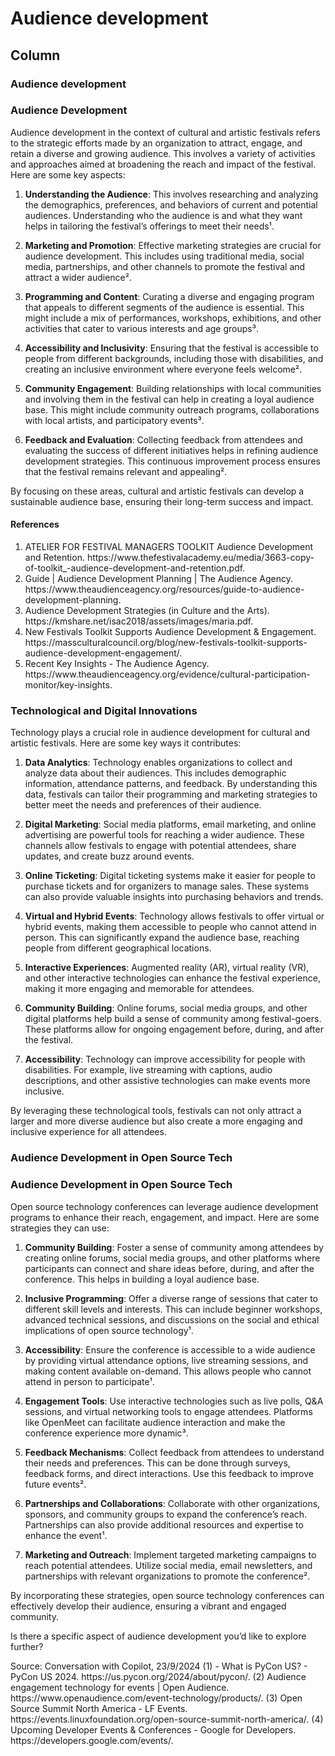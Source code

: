 Audience development {data-navmenu="Cultural"}
===========================================

Column {.tabset}
--------------------

### Audience development

<h3>Audience Development</h3>

Audience development in the context of cultural and artistic festivals refers to the strategic efforts made by an organization to attract, engage, and retain a diverse and growing audience. This involves a variety of activities and approaches aimed at broadening the reach and impact of the festival. Here are some key aspects:

1. **Understanding the Audience**: This involves researching and analyzing the demographics, preferences, and behaviors of current and potential audiences. Understanding who the audience is and what they want helps in tailoring the festival's offerings to meet their needs¹.

2. **Marketing and Promotion**: Effective marketing strategies are crucial for audience development. This includes using traditional media, social media, partnerships, and other channels to promote the festival and attract a wider audience².

3. **Programming and Content**: Curating a diverse and engaging program that appeals to different segments of the audience is essential. This might include a mix of performances, workshops, exhibitions, and other activities that cater to various interests and age groups³.

4. **Accessibility and Inclusivity**: Ensuring that the festival is accessible to people from different backgrounds, including those with disabilities, and creating an inclusive environment where everyone feels welcome².

5. **Community Engagement**: Building relationships with local communities and involving them in the festival can help in creating a loyal audience base. This might include community outreach programs, collaborations with local artists, and participatory events³.

6. **Feedback and Evaluation**: Collecting feedback from attendees and evaluating the success of different initiatives helps in refining audience development strategies. This continuous improvement process ensures that the festival remains relevant and appealing².

By focusing on these areas, cultural and artistic festivals can develop a sustainable audience base, ensuring their long-term success and impact.

#### References 
(1) ATELIER FOR FESTIVAL MANAGERS TOOLKIT Audience Development and Retention. https://www.thefestivalacademy.eu/media/3663-copy-of-toolkit_-audience-development-and-retention.pdf.
(2) Guide | Audience Development Planning | The Audience Agency. https://www.theaudienceagency.org/resources/guide-to-audience-development-planning.
(3) Audience Development Strategies (in Culture and the Arts). https://kmshare.net/isac2018/assets/images/maria.pdf.
(4) New Festivals Toolkit Supports Audience Development & Engagement. https://massculturalcouncil.org/blog/new-festivals-toolkit-supports-audience-development-engagement/.
(5) Recent Key Insights - The Audience Agency. https://www.theaudienceagency.org/evidence/cultural-participation-monitor/key-insights.

### Technological and Digital Innovations

Technology plays a crucial role in audience development for cultural and artistic festivals. Here are some key ways it contributes:

1. **Data Analytics**: Technology enables organizations to collect and analyze data about their audiences. This includes demographic information, attendance patterns, and feedback. By understanding this data, festivals can tailor their programming and marketing strategies to better meet the needs and preferences of their audience.

2. **Digital Marketing**: Social media platforms, email marketing, and online advertising are powerful tools for reaching a wider audience. These channels allow festivals to engage with potential attendees, share updates, and create buzz around events.

3. **Online Ticketing**: Digital ticketing systems make it easier for people to purchase tickets and for organizers to manage sales. These systems can also provide valuable insights into purchasing behaviors and trends.

4. **Virtual and Hybrid Events**: Technology allows festivals to offer virtual or hybrid events, making them accessible to people who cannot attend in person. This can significantly expand the audience base, reaching people from different geographical locations.

5. **Interactive Experiences**: Augmented reality (AR), virtual reality (VR), and other interactive technologies can enhance the festival experience, making it more engaging and memorable for attendees.

6. **Community Building**: Online forums, social media groups, and other digital platforms help build a sense of community among festival-goers. These platforms allow for ongoing engagement before, during, and after the festival.

7. **Accessibility**: Technology can improve accessibility for people with disabilities. For example, live streaming with captions, audio descriptions, and other assistive technologies can make events more inclusive.

By leveraging these technological tools, festivals can not only attract a larger and more diverse audience but also create a more engaging and inclusive experience for all attendees.

### Audience Development in Open Source Tech

<h3>Audience Development in Open Source Tech</h3>

Open source technology conferences can leverage audience development programs to enhance their reach, engagement, and impact. Here are some strategies they can use:

1. **Community Building**: Foster a sense of community among attendees by creating online forums, social media groups, and other platforms where participants can connect and share ideas before, during, and after the conference. This helps in building a loyal audience base.

2. **Inclusive Programming**: Offer a diverse range of sessions that cater to different skill levels and interests. This can include beginner workshops, advanced technical sessions, and discussions on the social and ethical implications of open source technology¹.

3. **Accessibility**: Ensure the conference is accessible to a wide audience by providing virtual attendance options, live streaming sessions, and making content available on-demand. This allows people who cannot attend in person to participate¹.

4. **Engagement Tools**: Use interactive technologies such as live polls, Q&A sessions, and virtual networking tools to engage attendees. Platforms like OpenMeet can facilitate audience interaction and make the conference experience more dynamic³.

5. **Feedback Mechanisms**: Collect feedback from attendees to understand their needs and preferences. This can be done through surveys, feedback forms, and direct interactions. Use this feedback to improve future events².

6. **Partnerships and Collaborations**: Collaborate with other organizations, sponsors, and community groups to expand the conference's reach. Partnerships can also provide additional resources and expertise to enhance the event¹.

7. **Marketing and Outreach**: Implement targeted marketing campaigns to reach potential attendees. Utilize social media, email newsletters, and partnerships with relevant organizations to promote the conference².

By incorporating these strategies, open source technology conferences can effectively develop their audience, ensuring a vibrant and engaged community.

Is there a specific aspect of audience development you'd like to explore further?

Source: Conversation with Copilot, 23/9/2024
(1) - What is PyCon US? - PyCon US 2024. https://us.pycon.org/2024/about/pycon/.
(2) Audience engagement technology for events | Open Audience. https://www.openaudience.com/event-technology/products/.
(3) Open Source Summit North America - LF Events. https://events.linuxfoundation.org/open-source-summit-north-america/.
(4) Upcoming Developer Events & Conferences - Google for Developers. https://developers.google.com/events/.
